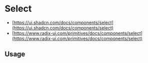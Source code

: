 
<Meta of={SelectStories} />

# Select

* [https://ui.shadcn.com/docs/components/select](https://ui.shadcn.com/docs/components/select)
* [https://www.radix-ui.com/primitives/docs/components/select](https://www.radix-ui.com/primitives/docs/components/select)

<Canvas of={SelectStories.Default} />

<Controls />

## Usage

```jsx
import {
  Select,
  SelectContent,
  SelectItem,
  SelectTrigger,
  SelectValue,
} from '@sozialhelden/ui';

export function App() {
  return (
    <Select>
      <SelectTrigger>
        <SelectValue placeholder="Select a fruit" />
      </SelectTrigger>
      <SelectContent>
        <SelectItem value="apple">Apple</SelectItem>
        <SelectItem value="banana">Banana</SelectItem>
        <SelectItem value="blueberry">Blueberry</SelectItem>
      </SelectContent>
    </Select>
  );
}
```

